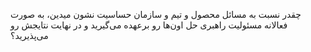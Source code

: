 چقدر نسبت به مسائل محصول و تیم و سازمان حساسیت نشون میدین، به صورت فعالانه مسئولیت راهبری حل اون‌ها رو برعهده می‌‌گیرید و در نهایت نتایجش رو می‌پذیرید؟

